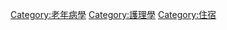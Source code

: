 {{Commonscat|Nursing homes}}

[[Category:老年病學|Category:老年病學]]
[[Category:護理學|Category:護理學]]
[[Category:住宿|Category:住宿]]